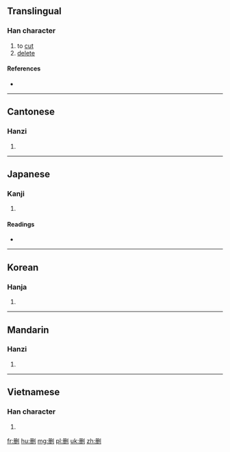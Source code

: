{{also|刪}}
==Translingual==

===Han character===
{{Han char|rn=18|rad=刀|as=05|sn=7|four=|canj=月一中弓 (BMLN)|ids=⿰[[册]][[刂]]}}

# to [[cut]]
# [[delete]]

====References====
* {{Han ref|kx=0138.040|hdz=10330.070|uh=5220|ud=21024}}

----

==Cantonese==

===Hanzi===
{{yue-hanzi|jyut=[[saan1]]|y=saan1}}

# {{defn|lang=yue|sort=刀05}}

----

==Japanese==

===Kanji===
{{ja-kanji|grade=|rs=刀05}}

# {{defn|lang=ja|sort=刀05}}

====Readings====
* {{ja-readings|on=[[さん]] (san)|kun=[[けずる]] (kezuru)}}

----

==Korean==

===Hanja===
{{ko-hanja|hangeul=산|rv=san|mr=san}}

# {{defn|lang=ko|sort=刀05}}

----

==Mandarin==

===Hanzi===
{{cmn-hanzi|tra=刪|pin=[[shān]] ([[shan1]])|wg=shan<sup>1</sup>}}

# {{defn|lang=cmn|sort=刀05}}

----

==Vietnamese==

===Han character===
{{vi-hantu|[[san]]|rs=刀05}}

# {{defn|lang=vi|sort=刀05}}

[[fr:删]]
[[hu:删]]
[[mg:删]]
[[pl:删]]
[[uk:删]]
[[zh:删]]